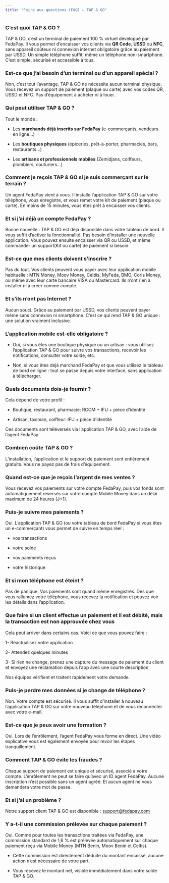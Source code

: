 ```yaml
---
title: "Foire aux questions (FAQ) – TAP & GO"
---
```


### C’est quoi TAP & GO ?

TAP & GO, c’est un terminal de paiement 100 % virtuel développé par FedaPay. Il vous permet d’encaisser vos clients via **QR Code**, **USSD** ou **NFC**, sans appareil coûteux ni connexion internet obligatoire grâce au paiement par USSD. Un simple téléphone suffit, même un téléphone non-smartphone. C’est simple, sécurisé et accessible à tous.

### Est-ce que j’ai besoin d’un terminal ou d’un appareil spécial ?

Non, c’est tout l’avantage. TAP & GO ne nécessite aucun terminal physique. Vous recevez un support de paiement (plaque ou carte) avec vos codes QR, USSD et NFC. Pas d’équipement à acheter ni à louer.

### Qui peut utiliser TAP & GO ?

Tout le monde :

* Les **marchands déjà inscrits sur FedaPay** (e-commerçants, vendeurs en ligne…)

* Les **boutiques physiques** (épiceries, prêt-à-porter, pharmacies, bars, restaurants…)

* Les **artisans et professionnels mobiles** (Zemidjans, coiffeurs, plombiers, couturiers…)

### Comment je reçois TAP & GO si je suis commerçant sur le terrain ?

Un agent FedaPay vient à vous. Il installe l’application TAP & GO sur votre téléphone, vous enregistre, et vous remet votre kit de paiement (plaque ou carte). En moins de 15 minutes, vous êtes prêt à encaisser vos clients.

### Et si j’ai déjà un compte FedaPay ?

Bonne nouvelle : TAP & GO est déjà disponible dans votre tableau de bord. Il vous suffit d’activer la fonctionnalité. Pas besoin d’installer une nouvelle application. Vous pouvez ensuite encaisser  via QR ou USSD, et même commander un support(Kit ou carte) de paiement si besoin.

### Est-ce que mes clients doivent s’inscrire ?

Pas du tout. Vos clients peuvent vous payer avec leur application mobile habituelle : MTN Money, Moov Money, Celtiis, MyFeda, BMO, Coris Money, ou même avec leur carte bancaire VISA ou Mastercard. Ils n’ont rien à installer ni à créer comme compte.

### Et s’ils n’ont pas Internet ?

Aucun souci. Grâce au paiement par USSD, vos clients peuvent payer même sans connexion ni smartphone. C’est ce qui rend TAP & GO unique : une solution vraiment inclusive.

### L’application mobile est-elle obligatoire ?

* Oui, si vous êtes une boutique physique ou un artisan : vous utilisez l’application TAP & GO pour suivre vos transactions, recevoir les notifications, consulter votre solde, etc.

* Non, si vous êtes déjà marchand FedaPay et que vous utilisez le tableau de bord en ligne : tout se passe depuis votre interface, sans application à télécharger.

### Quels documents dois-je fournir ?

Cela dépend de votre profil :

* Boutique, restaurant, pharmacie: RCCM + IFU + pièce d’identité

* Artisan, taximan, coiffeur: IFU + pièce d’identité

Ces documents sont téléversés via l’application TAP & GO, avec l’aide de l’agent FedaPay.

### Combien coûte TAP & GO ?

L’installation, l’application et le support de paiement sont entièrement gratuits. Vous ne payez pas de frais d’équipement.

### Quand est-ce que je reçois l’argent de mes ventes ?

Vous recevez vos paiements sur votre compte FedaPay, puis vos fonds sont automatiquement reversés sur votre compte Mobile Money dans un délai maximum de 24 heures (J+1).

### Puis-je suivre mes paiements ?

Oui. L’application TAP & GO (ou votre tableau de bord FedaPay si vous êtes un e-commerçant) vous permet de suivre en temps réel :

* vos transactions

* votre solde

* vos paiements reçus

* votre historique

### Et si mon téléphone est éteint ?

Pas de panique. Vos paiements sont quand même enregistrés. Dès que vous rallumez votre téléphone, vous recevez la notification et pouvez voir les détails dans l’application.

### Que faire si un client effectue un paiement et il est débité, mais la transaction est non approuvée chez vous 

Cela peut arriver dans certains cas. Voici ce que vous pouvez faire :

1- Réactualisez votre application

2- Attendez quelques minutes

3- Si rien ne change, prenez une capture du message de paiement du client et envoyez une réclamation depuis l’app avec une courte description

Nos équipes vérifient et traitent rapidement votre demande.

### Puis-je perdre mes données si je change de téléphone ?

Non. Votre compte est sécurisé. Il vous suffit d’installer à nouveau l’application TAP & GO sur votre nouveau téléphone et de vous reconnecter avec votre e-mail.

### Est-ce que je peux avoir une formation ?

Oui. Lors de l’enrôlement, l’agent FedaPay vous forme en direct. Une vidéo explicative vous est également envoyée pour revoir les étapes tranquillement.

### Comment TAP & GO évite les fraudes ?

Chaque support de paiement est unique et sécurisé, associé à votre compte. L’enrôlement ne peut se faire qu’avec un ID agent FedaPay. Aucune inscription n’est possible sans un agent agréé. Et aucun agent ne vous demandera votre mot de passe.

### Et si j’ai un problème ?

Notre support client TAP & GO est disponible : support@fedapay.com

###  Y a-t-il une commission prélevée sur chaque paiement ?

Oui. Comme pour toutes les transactions traitées via FedaPay, une commission standard de 1,6 % est prélevée automatiquement sur chaque paiement reçu via Mobile Money (MTN Benin, Moov Benin et Celtis).

* Cette commission est directement déduite du montant encaissé, aucune action n’est nécessaire de votre part.

* Vous recevez le montant net, visible immédiatement dans votre solde TAP & GO.
